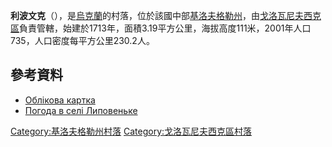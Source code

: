 {{coord|48|14|6|N|30|34|45|E|scale:100000_region:UA|display=title}}

'''利波文克'''（{{lang-uk|Липовеньке}}），是[[烏克蘭|烏克蘭]]的村落，位於該國中部[[基洛夫格勒州|基洛夫格勒州]]，由[[戈洛瓦尼夫西克區|戈洛瓦尼夫西克區]]負責管轄，始建於1713年，面積3.19平方公里，海拔高度111米，2001年人口735，人口密度每平方公里230.2人。

==參考資料==
* [http://gska2.rada.gov.ua/pls/z7502/A005?rdat1=19.04.2009&rf7571=16562 Облікова картка]{{dead link|date=2017年11月 |bot=InternetArchiveBot |fix-attempted=yes }}
* [http://weather.in.ua/ua/kirovogradskaja/13401 Погода в селі Липовеньке] {{Wayback|url=http://weather.in.ua/ua/kirovogradskaja/13401 |date=20111220182525 }}

{{DEFAULTSORT:Липовеньке}}
[[Category:基洛夫格勒州村落|Category:基洛夫格勒州村落]]
[[Category:戈洛瓦尼夫西克區村落|Category:戈洛瓦尼夫西克區村落]]


{{Kirovohrad-geo-stub}}